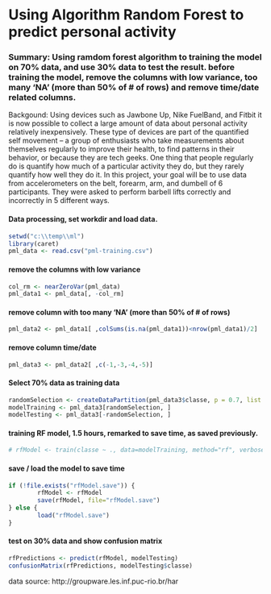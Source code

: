 # Using Algorithm Random Forest to predict personal activity

### Summary: Using ramdom forest algorithm to training the model on 70% data, and use 30% data to test the result. before training the model, remove the columns with low variance, too many 'NA' (more than 50% of # of rows) and remove time/date related columns.

Backgound: Using devices such as Jawbone Up, Nike FuelBand, and Fitbit it is now possible to collect a large amount of data about personal activity relatively inexpensively. These type of devices are part of the quantified self movement – a group of enthusiasts who take measurements about themselves regularly to improve their health, to find patterns in their behavior, or because they are tech geeks. One thing that people regularly do is quantify how much of a particular activity they do, but they rarely quantify how well they do it. In this project, your goal will be to use data from accelerometers on the belt, forearm, arm, and dumbell of 6 participants. They were asked to perform barbell lifts correctly and incorrectly in 5 different ways.


#### Data processing, set workdir and load data.
```r
setwd("c:\\temp\\ml")
library(caret)
pml_data <- read.csv("pml-training.csv")
```


#### remove the columns with low variance

```r
col_rm <- nearZeroVar(pml_data)
pml_data1 <- pml_data[, -col_rm]
```

#### remove column with too many 'NA' (more than 50% of # of rows) 
```r
pml_data2 <- pml_data1[ ,colSums(is.na(pml_data1))<nrow(pml_data1)/2]
```


#### remove column time/date
```r
pml_data3 <- pml_data2[ ,c(-1,-3,-4,-5)]
```


#### Select 70% data as training data
```r
randomSelection <- createDataPartition(pml_data3$classe, p = 0.7, list = FALSE)
modelTraining <- pml_data3[randomSelection, ]
modelTesting <- pml_data3[-randomSelection, ]
```

#### training RF model, 1.5 hours, remarked to save time, as saved previously.
```r
# rfModel <- train(classe ~ ., data=modelTraining, method="rf", verbose=FALSE)
```



#### save / load the model to save time
```r
if (!file.exists("rfModel.save")) {
        rfModel <- rfModel
        save(rfModel, file="rfModel.save")
} else {
        load("rfModel.save")
}
```

#### test on 30% data and show confusion matrix
```r

rfPredictions <- predict(rfModel, modelTesting)
confusionMatrix(rfPredictions, modelTesting$classe)
```


data source: http://groupware.les.inf.puc-rio.br/har